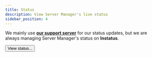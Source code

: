 ```yaml
---
title: Status
description: View Server Manager's live status
sidebar_position: 4
---
```


We mainly use **[our support server](/support)** for our status updates, but we are always managing Server Manager's status on **Instatus**.

<div className="pyc-hero__actions">
  <Button link="https://server-manager.instatus.com/">View status...</Button>
</div>

<br/>